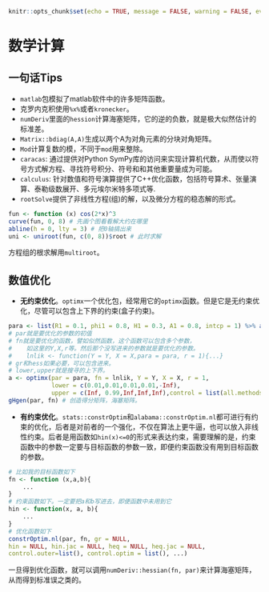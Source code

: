 ```r
knitr::opts_chunk$set(echo = TRUE, message = FALSE, warning = FALSE, eval = FALSE)
```
# 数学计算 {#math}
## 一句话Tips
- `matlab`包模拟了matlab软件中的许多矩阵函数。
- 克罗内克积使用`%x%`或者`kronecker`。
- `numDeriv`里面的`hession`计算海塞矩阵，它的逆的负数，就是极大似然估计的标准差。 
- `Matrix::bdiag(A,A)`生成以两个A为对角元素的分块对角矩阵。
- `Mod`计算复数的模，不同于`mod`用来整除。
-  `caracas`: 通过提供对Python SymPy库的访问来实现计算机代数，从而使以符号方式解方程、寻找符号积分、符号和和其他重要量成为可能。
-  `calculus`: 针对数值和符号演算提供了C++优化函数，包括符号算术、张量演算、泰勒级数展开、多元埃尔米特多项式等.
-  `rootSolve`提供了非线性方程(组)的解，以及微分方程的稳态解的形式。
```r
fun <- function (x) cos(2*x)^3
curve(fun, 0, 8) # 先画个图看看解大约在哪里
abline(h = 0, lty = 3) # 把0轴搞出来
uni <- uniroot(fun, c(0, 8))$root # 此时求解
```
方程组的根求解用`multiroot`。

## 数值优化
- **无约束优化**。`optimx`一个优化包，经常用它的`optimx`函数。但是它是无约束优化，尽管可以包含上下界的约束(盒子约束)。
```r
para <- list(R1 = 0.1, phi1 = 0.8, H1 = 0.3, A1 = 0.8, intcp = 1) %>% as.numeric()
# par就是要优化的参数的初值
# fn就是要优化的函数，譬如似然函数，这个函数可以包含多个参数，
#    如这里的Y,X,r等。然后那个没写进来的参数就是要优化的参数。
#    lnlik <- function(Y = Y, X = X,para = para, r = 1){...}
# gr和hess如果必要，可以包含进来。
# lower,upper就是搜寻的上下界。
a <- optimx(par = para, fn = lnlik, Y = Y, X = X, r = 1, 
            lower = c(0.01,0.01,0.01,0.01,-Inf), 
            upper = c(Inf, 0.99,Inf,Inf,Inf),control = list(all.methods = T))
gHgen(par, fn) # 创造得分矩阵，海塞矩阵。
```
- **有约束优化**。`stats::constrOptim`和`alabama::constrOptim.nl`都可进行有约束的优化，后者是对前者的一个强化，不仅在算法上更牛逼，也可以放入非线性约束。后者是用函数如`hin(x)<=0`的形式来表达约束，需要理解的是，约束函数中的参数一定要与目标函数的参数一致，即便约束函数没有用到目标函数的参数。
```r
# 比如我的目标函数如下
fn <- function (x,a,b){
    ...
}
# 约束函数如下。一定要把a和b写进去，即便函数中未用到它
hin <- function(x, a, b){
    ...
}
# 优化函数如下
constrOptim.nl(par, fn, gr = NULL, 
hin = NULL, hin.jac = NULL, heq = NULL, heq.jac = NULL, 
control.outer=list(), control.optim = list(), ...)
```
一旦得到优化函数，就可以调用`numDeriv::hessian(fn, par)`来计算海塞矩阵，从而得到标准误之类的。